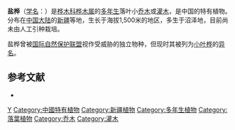 {{Speciesbox 
| genus = Betula
| species = halophila
| status = NR
| status_system = IUCN3.1
| authority = Ching ex P. C. Li
}}

'''盐桦'''（[[学名|学名]]：{{lang|la|''Betula halophila''}}）是[[桦木科|桦木科]][[桦木属|桦木属]]的[[多年生|多年生]]落叶小[[乔木|乔木]]或[[灌木|灌木]]，是中国的特有植物。分布在[[中国大陆|中国大陆]]的[[新疆|新疆]]等地，生长于海拔1,500米的地区，多生于沼泽地，目前尚未由人工引种栽培。

盐桦曾被[[国际自然保护联盟|国际自然保护联盟]]视作受威胁的独立物种，但现时其被列为[[小叶桦|小叶桦]]的[[异名|异名]]。

== 参考文献 ==
<div class="references-small">
* {{cite web| url =http://www.bioinfo.cn/db05/KmzwSpecies.php?action=view&id=1586| title =盐桦| work =《中国高等植物数据库全库》| publisher =中国科学院微生物研究所| author =昆明植物研究所| accessdate =2009-02-22}}{{Dead link|date=2018年6月 |bot=InternetArchiveBot |fix-attempted=no }}
</div>
{{Taxonbar|from=Q1020970}}

{{DEFAULTSORT:Betula halophila}}
[[Category:桦木属|Y]]
[[Category:中國特有植物|Category:中國特有植物]]
[[Category:新疆植物|Category:新疆植物]]
[[Category:多年生植物|Category:多年生植物]]
[[Category:落葉植物|Category:落葉植物]]
[[Category:乔木|Category:乔木]]
[[Category:灌木|Category:灌木]]